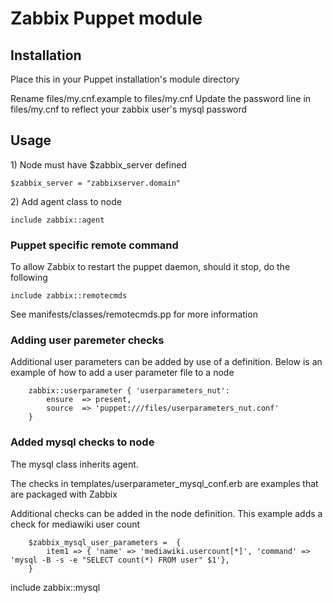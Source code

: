 = Zabbix Puppet module =

== Installation ==

Place this in your Puppet installation's module directory

Rename files/my.cnf.example to files/my.cnf
Update the password line in files/my.cnf to reflect your zabbix user's mysql password


== Usage ==

1) Node must have $zabbix_server defined

<pre>
$zabbix_server = "zabbixserver.domain"
</pre>

2) Add agent class to node

<pre>
include zabbix::agent
</pre>

=== Puppet specific remote command ===

To allow Zabbix to restart the puppet daemon, should it stop, do the following

<pre>
include zabbix::remotecmds
</pre>

See manifests/classes/remotecmds.pp for more information

=== Adding user paremeter checks ===

Additional user parameters can be added by use of a definition.  Below is an example of how to add a user parameter file to a node

<pre>
	zabbix::userparameter { 'userparameters_nut':
		ensure	=> present,
		source	=> 'puppet:///files/userparameters_nut.conf'
	}
</pre>

=== Added mysql checks to node ===

The mysql class inherits agent.

The checks in templates/userparameter_mysql_conf.erb are examples that are packaged with Zabbix

Additional checks can be added in the node definition.  This example adds a check for mediawiki user count

<pre>
    $zabbix_mysql_user_parameters =  {
        item1 => { 'name' => 'mediawiki.usercount[*]', 'command' => 'mysql -B -s -e "SELECT count(*) FROM user" $1'},
    }   
</pre>

include zabbix::mysql


